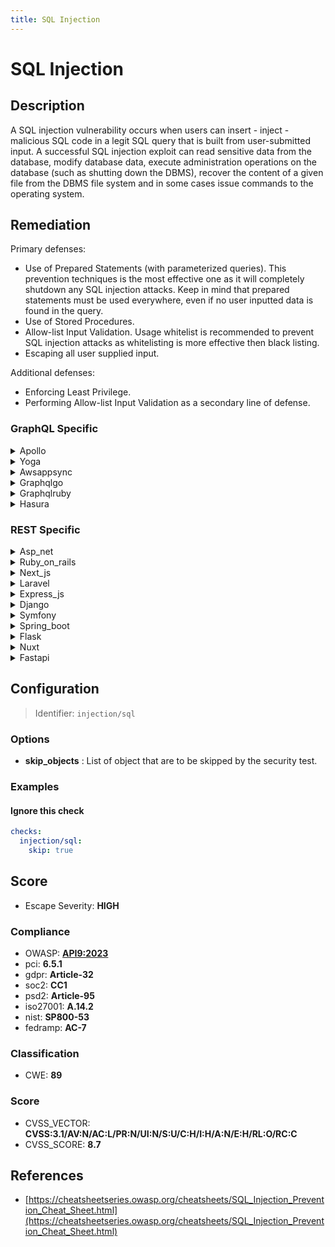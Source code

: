 ```yaml
---
title: SQL Injection
---
```


# SQL Injection

## Description

A SQL injection vulnerability occurs when users can insert - inject - malicious SQL code in a legit SQL query that is built from user-submitted input.
A successful SQL injection exploit can read sensitive data from the database, modify database data, execute administration operations on the database (such as shutting down the DBMS), recover the content of a given file from the DBMS file system and in some cases issue commands to the operating system.


## Remediation

Primary defenses:
- Use of Prepared Statements (with parameterized queries). This prevention techniques is the most effective one as it will completely shutdown any SQL injection attacks. Keep in mind that prepared statements must be used everywhere, even if no user inputted data is found in the query.
- Use of Stored Procedures.
- Allow-list Input Validation. Usage whitelist is recommended to prevent SQL injection attacks as whitelisting is more effective then black listing.
- Escaping all user supplied input.

Additional defenses:
- Enforcing Least Privilege.
- Performing Allow-list Input Validation as a secondary line of defense.



### GraphQL Specific

<details>
    <summary>Apollo</summary>

To prevent SQL injection in the Apollo framework engine, ensure that all database queries are constructed using parameterized statements or prepared statements. This approach separates the SQL logic from the data input, effectively neutralizing the potential for malicious input to alter the structure of the SQL command. Additionally, employ input validation to whitelist acceptable input patterns and reject any suspicious or unexpected data. Regularly update the Apollo framework and its dependencies to incorporate security patches. Implement proper error handling to avoid revealing sensitive information in error messages that could aid an attacker. Lastly, consider using ORM (Object-Relational Mapping) libraries that inherently use parameterized queries to further reduce the risk of SQL injection attacks.

</details>

<details>
    <summary>Yoga</summary>

To prevent SQL injection in the Yoga framework engine, ensure that all database queries are performed using parameterized statements or prepared statements. This approach allows the database to distinguish between code and data, regardless of user input. The Yoga framework should utilize its database abstraction layer correctly to prepare queries, which will effectively mitigate the risk of SQL injection attacks. Additionally, always validate and sanitize user input to reduce the attack surface further. Implementing proper error handling and logging mechanisms can also help in identifying and responding to any attempted attacks promptly.

</details>

<details>
    <summary>Awsappsync</summary>

To mitigate SQL injection vulnerabilities in AWS AppSync, ensure that all database queries are constructed using parameterized statements or prepared statements, which separate the SQL logic from the input data. Additionally, use AWS AppSync's built-in VTL (Velocity Template Language) resolvers to sanitize and validate all input data before it is processed in your queries. Implement proper authorization checks and access controls to limit data exposure. Regularly update and patch your GraphQL schema and underlying data sources to address any security vulnerabilities. Employ AWS WAF (Web Application Firewall) to provide an additional layer of security with custom rules designed to block malicious SQL injection attempts.

</details>

<details>
    <summary>Graphqlgo</summary>

To mitigate SQL injection risks in a GraphQL Go framework engine, ensure that all database queries are constructed using parameterized statements or prepared statements, which separate the query structure from the data inputs. Additionally, employ input validation to whitelist allowable characters and reject potentially malicious input. Implement proper error handling to avoid exposing database schema information. Regularly review and update dependencies to incorporate security patches for the GraphQL framework and associated libraries.

</details>

<details>
    <summary>Graphqlruby</summary>

In the GraphQL Ruby framework, to prevent SQL injection, ensure that all user-supplied input is validated and sanitized. Use the built-in mechanisms for parameterization provided by GraphQL types and avoid directly interpolating variables into queries. Always use the query object's methods to construct conditions, and never construct SQL fragments manually. Additionally, employ Active Record or another ORM's built-in protections, which use parameterized queries to safely handle user input.

</details>

<details>
    <summary>Hasura</summary>

To prevent SQL injection in Hasura, ensure that all user inputs are validated and use prepared statements with variable binding. Avoid constructing SQL queries with string concatenation. Additionally, leverage Hasura's role-based access control to restrict data access and permissions.

</details>


### REST Specific

<details>
    <summary>Asp_net</summary>

In ASP.NET, prevent SQL injection by utilizing parameterized queries with SqlCommand or Entity Framework, employing stored procedures, and validating user inputs. Additionally, use ORM tools like Entity Framework which inherently protect against SQL injection by handling data as strongly typed objects rather than constructing SQL queries using string concatenation. Always encode user inputs if they are used in SQL queries, and regularly update your database management system to patch any known vulnerabilities.

</details>

<details>
    <summary>Ruby_on_rails</summary>

In Ruby on Rails, use the ActiveRecord query interface which automatically handles parameterized queries to prevent SQL injection. For example, instead of using string interpolation, use the `where` method like this: `User.where('name = ?', params[:name])`. Also, ensure that raw SQL is avoided unless absolutely necessary and always sanitize input with methods like `quote` or `sanitize_sql_array` if you must use raw SQL.

</details>

<details>
    <summary>Next_js</summary>

In Next.js applications, prevent SQL injection by using parameterized queries or prepared statements with libraries like `pg` for PostgreSQL. Avoid concatenating user input directly into SQL queries. Instead, use query parameters to ensure that user input is treated as data, not executable code. Additionally, employ input validation and ORM libraries that provide built-in protections against SQL injection.

</details>

<details>
    <summary>Laravel</summary>

In Laravel, use Eloquent ORM or the query builder's parameter binding to prevent SQL injection. Both methods ensure that user input is treated as data rather than executable code. For raw SQL queries, use prepared statements with named or positional binding. Additionally, validate and sanitize user inputs to strengthen security.

</details>

<details>
    <summary>Express_js</summary>

In Express.js, prevent SQL injection by using parameterized queries with libraries like 'mysql' or 'pg'. Avoid concatenating user inputs directly into SQL statements. Instead, use placeholders (e.g., '?', '$1') for inputs and provide parameters separately to the query function. This ensures that user input is treated as data, not executable code. Additionally, employ ORM libraries like Sequelize which automatically handle parameterization, and regularly validate and sanitize user input to further reduce injection risks.

</details>

<details>
    <summary>Django</summary>

In Django, use the ORM to create SQL queries, as it automatically escapes user inputs. If raw SQL must be used, employ Django's built-in parameterized query support with the 'params' argument to avoid SQL injection by ensuring that user inputs are properly escaped.

</details>

<details>
    <summary>Symfony</summary>

In Symfony, use the Doctrine ORM or DBAL's prepared statements to mitigate SQL injection risks. Always use parameterized queries or Doctrine's DQL (Doctrine Query Language) to ensure that user input is handled safely. Avoid concatenating or interpolating user input directly into SQL queries. Additionally, regularly validate and sanitize user input to prevent malicious data from being processed.

</details>

<details>
    <summary>Spring_boot</summary>

In Spring Boot, prevent SQL injection by using JPA Repository or Spring Data interfaces for database access. These abstractions use parameterized queries, which ensure that user input is treated as data rather than executable code. Additionally, avoid constructing SQL queries through string concatenation with user input, and use Hibernate's Criteria API or JPQL with bind parameters to further safeguard against injection attacks.

</details>

<details>
    <summary>Flask</summary>

In Flask, use SQLAlchemy or another ORM that supports parameterized queries to prevent SQL injection. Ensure that raw SQL queries are avoided, or if necessary, use contextually appropriate escaping functions provided by the database driver, such as `escape()` in MySQL-Python. Additionally, validate and sanitize all user inputs to enforce proper input format.

</details>

<details>
    <summary>Nuxt</summary>

In Nuxt.js applications, prevent SQL injection by using libraries that support parameterized queries or prepared statements, such as `knex.js` or `sequelize`. Always validate and sanitize user input, and avoid directly concatenating user input into SQL queries. Implement proper error handling to prevent the exposure of database details. Additionally, use ORM (Object-Relational Mapping) libraries that abstract SQL execution and inherently protect against SQL injection.

</details>

<details>
    <summary>Fastapi</summary>

In FastAPI, to prevent SQL injection, use ORM libraries like SQLAlchemy which employ parameterized queries. Ensure that all database queries are constructed using ORM methods rather than string concatenation or interpolation. For raw SQL queries, use FastAPI's database dependencies with query parameters instead of formatting strings directly. Regularly update dependencies to incorporate security fixes.

</details>

## Configuration

> Identifier: `injection/sql`

### Options

- **skip_objects** : List of object that are to be skipped by the security test.




### Examples



#### Ignore this check

```yaml
checks:
  injection/sql:
    skip: true
```




## Score

- Escape Severity: **<span className="high-severity">HIGH</span>**

### Compliance

- OWASP: **[API9:2023](https://github.com/OWASP/API-Security/blob/master/editions/2023/en/0xa9-improper-inventory-management.md)**
- pci: **6.5.1**
- gdpr: **Article-32**
- soc2: **CC1**
- psd2: **Article-95**
- iso27001: **A.14.2**
- nist: **SP800-53**
- fedramp: **AC-7**

### Classification

- CWE: **89**




### Score

- CVSS_VECTOR: **CVSS:3.1/AV:N/AC:L/PR:N/UI:N/S:U/C:H/I:H/A:N/E:H/RL:O/RC:C**
- CVSS_SCORE: **8.7**

## References

- [https://cheatsheetseries.owasp.org/cheatsheets/SQL_Injection_Prevention_Cheat_Sheet.html](https://cheatsheetseries.owasp.org/cheatsheets/SQL_Injection_Prevention_Cheat_Sheet.html)
  